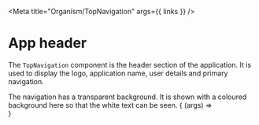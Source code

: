 


<Meta
  title="Organism/TopNavigation"
  args={{
    links
  }}
/>

# App header

The `TopNavigation` component is the header section of the application. It is used to display the logo, application name, user details and primary navigation.

<Tip type="note">
  The navigation has a transparent background. It is shown with a coloured background here so that the white text can be seen.
</Tip>

<Canvas withSource="open">
  <Story name="default">
    {
      (args) => <div style={{ padding: '20px', backgroundColor: 'rebeccapurple' }}>
        <TopNavigation {...args} />
      </div>
    }
  </Story>
</Canvas>
